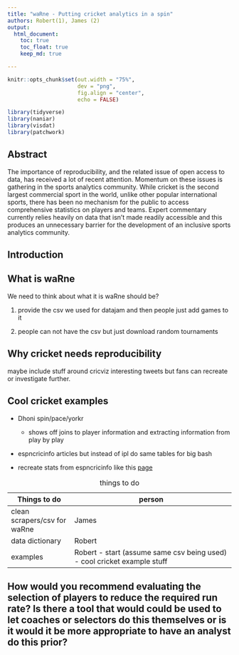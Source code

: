 ```yaml
---
title: "waRne - Putting cricket analytics in a spin"
authors: Robert(1), James (2)
output: 
  html_document:
    toc: true
    toc_float: true
    keep_md: true

---
```


```r
knitr::opts_chunk$set(out.width = "75%",
                      dev = "png",
                      fig.align = "center",
                      echo = FALSE)
```

```r
library(tidyverse)
library(naniar)
library(visdat)
library(patchwork)

```

## Abstract

The importance of reproducibility, and the related issue of open access to data, has received a lot of recent attention. Momentum on these issues is gathering in the sports analytics community. While cricket is the second largest commercial sport in the world, unlike other popular international sports, there has been no mechanism for the public to access comprehensive statistics on players and teams. Expert commentary currently relies heavily on data that isn't made readily accessible and this produces an unnecessary barrier for the development of an inclusive sports analytics community.

## Introduction

## What is waRne

We need to think about what it is waRne should be?

1.  provide the csv we used for datajam and then people just add games to it

2.  people can not have the csv but just download random tournaments

## Why cricket needs reproducibility

maybe include stuff around cricviz interesting tweets but fans can recreate or investigate further.

## Cool cricket examples 

-   Dhoni spin/pace/yorkr

    -   shows off joins to player information and extracting information from play by play

-   espncricinfo articles but instead of ipl do same tables for big bash

-   recreate stats from espncricinfo like this [page](https://www.espncricinfo.com/series/19297/statistics/1187665/new-zealand-vs-england-1st-t20i-england-in-new-zealand-2019-20
)

| Things to do                 | person                                                                   |
|------------------------------|--------------------------------------------------------------------------|
| clean scrapers/csv for waRne | James                                                                    |
| data dictionary              | Robert                                                                   |
| examples                     | Robert - start (assume same csv being used) - cool cricket example stuff |

: things to do

## How would you recommend evaluating the selection of players to reduce the required run rate? Is there a tool that would could be used to let coaches or selectors do this themselves or is it would it be more appropriate to have an analyst do this prior?

##  
